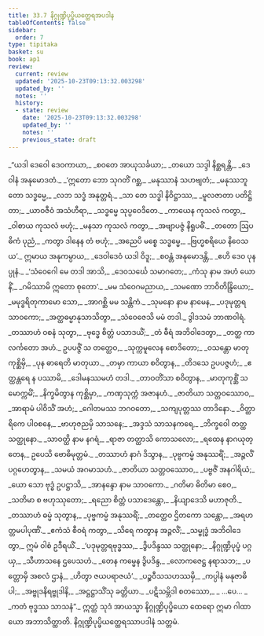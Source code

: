 ```yaml
---
title: 33.7 နိဂ္ဂုဏ္ဍိပုပ္ဖိယတ္ထေရအပဒါန
tableOfContents: false
sidebar:
  order: 7
type: tipitaka
basket: su
book: ap1
review:
  current: review
  updated: '2025-10-23T09:13:32.003298'
  updated_by: ''
  notes: ''
  history:
  - state: review
    date: '2025-10-23T09:13:32.003298'
    updated_by: ''
    notes: ''
    previous_state: draft
---
```



<ReviewStatus review={frontmatter.review} showDetails={true} />

<HypothesisAnnotation frontmatter={frontmatter} />

<DynamicBreadcrumb />

<Division number="39" book="ap1" e="ch" v="20" p="299">

<Paragraph number="3636" type="verses" book="ap1">
_“ယဒါ ဒေဝေါ ဒေဝကာယာ,_  
_စဝတေ အာယုသင်္ခယာ;_  
_တယော သဒ္ဒါ နိစ္ဆရန္တိ,_  
_ဒေဝါနံ အနုမောဒတံ._  

</Paragraph>

</Division>
<Division number="40" book="ap1" e="ch" v="20" p="299">

<Paragraph number="3637" type="verses" book="ap1">
_‘ဣတော ဘော သုဂတိံ ဂစ္ဆ,_  
_မနုဿာနံ သဟဗျတံ;_  
_မနုဿဘူတော သဒ္ဓမ္မေ,_  
_လဘ သဒ္ဓံ အနုတ္တရံ._  

</Paragraph>

</Division>
<Division number="41" book="ap1" e="ch" v="20" p="299">

<Paragraph number="3638" type="verses" book="ap1">
_သာ တေ သဒ္ဓါ နိဝိဋ္ဌာဿ,_  
_မူလဇာတာ ပတိဋ္ဌိတာ;_  
_ယာဝဇီဝံ အသံဟီရာ,_  
_သဒ္ဓမ္မေ သုပ္ပဝေဒိတေ._  

</Paragraph>

</Division>
<Division number="42" book="ap1" e="ch" v="20" p="299">

<Paragraph number="3639" type="verses" book="ap1">
_ကာယေန ကုသလံ ကတွာ,_  
_ဝါစာယ ကုသလံ ဗဟုံ;_  
_မနသာ ကုသလံ ကတွာ,_  
_အဗျာပဇ္ဇံ နိရူပဓိံ._  

</Paragraph>

</Division>
<Division number="43" book="ap1" e="ch" v="20" p="299">

<Paragraph number="3640" type="verses" book="ap1">
_တတော ဩပဓိကံ ပုညံ,_  
_ကတွာ ဒါနေန တံ ဗဟုံ;_  
_အညေပိ မစ္စေ သဒ္ဓမ္မေ,_  
_ဗြဟ္မစရိယေ နိဝေသယ’._  

</Paragraph>

</Division>
<Division number="44" book="ap1" e="ch" v="20" p="299">

<Paragraph number="3641" type="verses" book="ap1">
ဣမာယ အနုကမ္ပာယ,_  
_ဒေဝါဒေဝံ ယဒါ ဝိဒူ;_  
_စဝန္တံ အနုမောဒန္တိ,_  
_ဧဟိ ဒေဝ ပုနပ္ပုနံ._  

</Paragraph>

</Division>
<Division number="45" book="ap1" e="ch" v="20" p="299">

<Paragraph number="3642" type="verses" book="ap1">
_‘သံဝေဂေါ မေ တဒါ အာသိ,_  
_ဒေဝသင်္ဃေ သမာဂတေ;_  
_ကံသု နာမ အဟံ ယောနိံ,_  
_ဂမိဿာမိ ဣတော စုတော’._  

</Paragraph>

</Division>
<Division number="46" book="ap1" e="ch" v="20" p="299">

<Paragraph number="3643" type="verses" book="ap1">
_မမ သံဝေဂမညာယ,_  
_သမဏော ဘာဝိတိန္ဒြိယော;_  
_မမုဒ္ဓရိတုကာမော သော,_  
_အာဂစ္ဆိ မမ သန္တိကံ._  

</Paragraph>

</Division>
<Division number="47" book="ap1" e="ch" v="20" p="299">

<Paragraph number="3644" type="verses" book="ap1">
_သုမနော နာမ နာမေန,_  
_ပဒုမုတ္တရသာဝကော;_  
_အတ္ထဓမ္မာနုသာသိတွာ,_  
_သံဝေဇေသိ မမံ တဒါ._  


</Paragraph>
</Division>

<Paragraph number="3645" type="center" book="ap1">
ဒွါဒသမံ ဘာဏဝါရံ.


</Paragraph>

<Division number="48" book="ap1" e="ch" v="20" p="299">

<Paragraph number="3646" type="verses" book="ap1">
_တဿာဟံ ဝစနံ သုတွာ,_  
_ဗုဒ္ဓေ စိတ္တံ ပသာဒယိံ;_  
_တံ ဓီရံ အဘိဝါဒေတွာ,_  
_တတ္ထ ကာလင်္ကတော အဟံ._  

</Paragraph>

</Division>
<Division number="49" book="ap1" e="ch" v="20" p="299">

<Paragraph number="3647" type="verses" book="ap1">
ဥပပဇ္ဇိံ သ တတ္ထေဝ,_  
_သုက္ကမူလေန စောဒိတော;_  
_ဝသန္တော မာတုကုစ္ဆိမှိ,_  
_ပုန ဓာရေတိ မာတုယာ._  

</Paragraph>

</Division>
<Division number="50" book="ap1" e="ch" v="20" p="299">

<Paragraph number="3648" type="verses" book="ap1">
_တမှာ ကာယာ စဝိတွာန,_  
_တိဒသေ ဥပပဇ္ဇဟံ;_  
_ဧတ္ထန္တရေ န ပဿာမိ,_  
_ဒေါမနဿမဟံ တဒါ._  

</Paragraph>

</Division>
<Division number="51" book="ap1" e="ch" v="20" p="300">

<Paragraph number="3649" type="verses" book="ap1">
_တာဝတိံသာ စဝိတွာန,_  
_မာတုကုစ္ဆိံ သမောက္ကမိံ;_  
_နိက္ခမိတွာန ကုစ္ဆိမှာ,_  
_ကဏှသုက္ကံ အဇာနဟံ._  

</Paragraph>

</Division>
<Division number="52" book="ap1" e="ch" v="20" p="300">

<Paragraph number="3650" type="verses" book="ap1">
_ဇာတိယာ သတ္တဝဿောဝ,_  
_အာရာမံ ပါဝိသိံ အဟံ;_  
_ဂေါတမဿ ဘဂဝတော,_  
_သကျပုတ္တဿ တာဒိနော._  

</Paragraph>

</Division>
<Division number="53" book="ap1" e="ch" v="20" p="300">

<Paragraph number="3651" type="verses" book="ap1">
_ဝိတ္ထာရိကေ ပါဝစနေ,_  
_ဗာဟုဇညမှိ သာသနေ;_  
_အဒ္ဒသံ သာသနကရေ,_  
_ဘိက္ခဝေါ တတ္ထ သတ္ထုနော._  

</Paragraph>

</Division>
<Division number="54" book="ap1" e="ch" v="20" p="300">

<Paragraph number="3652" type="verses" book="ap1">
_သာဝတ္ထိ နာမ နဂရံ,_  
_ရာဇာ တတ္ထာသိ ကောသလော;_  
_ရထေန နာဂယုတ္တေန,_  
ဥပေသိ ဗောဓိမုတ္တမံ._  

</Paragraph>

</Division>
<Division number="55" book="ap1" e="ch" v="20" p="300">

<Paragraph number="3653" type="verses" book="ap1">
_တဿာဟံ နာဂံ ဒိသွာန,_  
_ပုဗ္ဗကမ္မံ အနုဿရိံ;_  
_အဉ္ဇလိံ ပဂ္ဂဟေတွာန,_  
_သမယံ အဂမာသဟံ._  

</Paragraph>

</Division>
<Division number="56" book="ap1" e="ch" v="20" p="300">

<Paragraph number="3654" type="verses" book="ap1">
_ဇာတိယာ သတ္တဝဿောဝ,_  
_ပဗ္ဗဇိံ အနဂါရိယံ;_  
_ယော သော ဗုဒ္ဓံ ဥပဋ္ဌာသိ,_  
_အာနန္ဒော နာမ သာဝကော._  

</Paragraph>

</Division>
<Division number="57" book="ap1" e="ch" v="20" p="300">

<Paragraph number="3655" type="verses" book="ap1">
_ဂတိမာ ဓိတိမာ စေဝ,_  
_သတိမာ စ ဗဟုဿုတော;_  
_ရညော စိတ္တံ ပသာဒေန္တော,_  
_နိယျာဒေသိ မဟာဇုတိ._  

</Paragraph>

</Division>
<Division number="58" book="ap1" e="ch" v="20" p="300">

<Paragraph number="3656" type="verses" book="ap1">
_တဿာဟံ ဓမ္မံ သုတွာန,_  
_ပုဗ္ဗကမ္မံ အနုဿရိံ;_  
_တတ္ထေဝ ဌိတကော သန္တော,_  
_အရဟတ္တမပါပုဏိံ._  

</Paragraph>

</Division>
<Division number="59" book="ap1" e="ch" v="20" p="300">

<Paragraph number="3657" type="verses" book="ap1">
_ဧကံသံ စီဝရံ ကတွာ,_  
_သိရေ ကတွာန အဉ္ဇလိံ;_  
_သမ္ဗုဒ္ဓံ အဘိဝါဒေတွာ,_  
ဣမံ ဝါစံ ဥဒီရယိံ._  

</Paragraph>

</Division>
<Division number="60" book="ap1" e="ch" v="20" p="300">

<Paragraph number="3658" type="verses" book="ap1">
_‘ပဒုမုတ္တရဗုဒ္ဓဿ,_  
_ဒွိပဒိန္ဒဿ သတ္ထုနော;_  
_နိဂ္ဂုဏ္ဍိပုပ္ဖံ ပဂ္ဂယှ,_  
_သီဟာသနေ ဌပေသဟံ._  

</Paragraph>

</Division>
<Division number="61" book="ap1" e="ch" v="20" p="300">

<Paragraph number="3659" type="verses" book="ap1">
_တေန ကမ္မေန ဒွိပဒိန္ဒ,_  
_လောကဇေဋ္ဌ နရာသဘ;_  
_ပတ္တောမှိ အစလံ ဌာနံ,_  
_ဟိတွာ ဇယပရာဇယံ’._  

</Paragraph>

</Division>
<Division number="62" book="ap1" e="ch" v="20" p="300">

<Paragraph number="3660" type="verses" book="ap1">
_ပဉ္စဝီသသဟဿမှိ,_  
_ကပ္ပါနံ မနုဇာဓိပါ;_  
_အဗ္ဗုဒနိရဗ္ဗုဒါနိ,_  
_အဋ္ဌဋ္ဌာသိံသု ခတ္တိယာ._  

</Paragraph>

</Division>
<Division number="63" book="ap1" e="ch" v="20" p="300">

<Paragraph number="3661" type="verses" book="ap1">
_ပဋိသမ္ဘိဒါ စတဿော,_  
_ …ပေ… _  
_ကတံ ဗုဒ္ဓဿ သာသနံ”._  

</Paragraph>

<Paragraph number="3662" book="ap1">
ဣတ္ထံ သုဒံ အာယသ္မာ နိဂ္ဂုဏ္ဍိပုပ္ဖိယော ထေရော ဣမာ ဂါထာယော အဘာသိတ္ထာတိ.

</Paragraph>
</Division>

<Paragraph number="3663" type="center" book="ap1">
နိဂ္ဂုဏ္ဍိပုပ္ဖိယတ္ထေရဿာပဒါနံ သတ္တမံ.
</Paragraph>